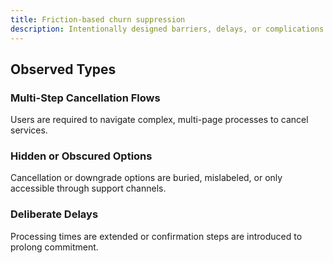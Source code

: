 ```yaml
---
title: Friction-based churn suppression
description: Intentionally designed barriers, delays, or complications that make cancellation or disengagement difficult. The aim is to reduce user attrition by exhausting, confusing, or discouraging exit attempts.
---
```


## Observed Types

### Multi-Step Cancellation Flows
Users are required to navigate complex, multi-page processes to cancel services.

### Hidden or Obscured Options
Cancellation or downgrade options are buried, mislabeled, or only accessible through support channels.

### Deliberate Delays
Processing times are extended or confirmation steps are introduced to prolong commitment.